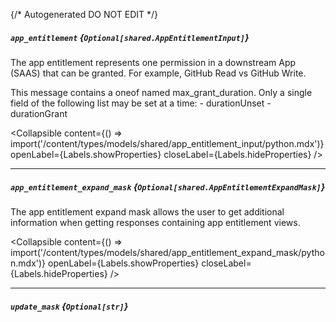 {/* Autogenerated DO NOT EDIT  */}

##### `app_entitlement` *{`Optional[shared.AppEntitlementInput]`}*
The app entitlement represents one permission in a downstream App (SAAS) that can be granted. For example, GitHub Read vs GitHub Write.

This message contains a oneof named max_grant_duration. Only a single field of the following list may be set at a time:
  \- durationUnset
  \- durationGrant


<Collapsible content={() => import('/content/types/models/shared/app_entitlement_input/python.mdx')} openLabel={Labels.showProperties} closeLabel={Labels.hideProperties} />


---
##### `app_entitlement_expand_mask` *{`Optional[shared.AppEntitlementExpandMask]`}*
The app entitlement expand mask allows the user to get additional information when getting responses containing app entitlement views.

<Collapsible content={() => import('/content/types/models/shared/app_entitlement_expand_mask/python.mdx')} openLabel={Labels.showProperties} closeLabel={Labels.hideProperties} />


---
##### `update_mask` *{`Optional[str]`}*


